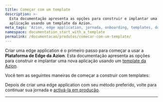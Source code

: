 ```yaml
---
title: Começar com um template
description: >-
  Esta documentação apresenta as opções para construir e implantar uma nova
  aplicação usando um template da Azion.
meta_tags: 'Azion, edge application, jornada, onboarding, templates, domínios, tráfego'
namespace: documentation_start_with_a_template
permalink: /documentacao/produtos/comecar-com-um-template/
---
```



Criar uma edge application é o primeiro passo para começar a usar a **Plataforma de Edge da Azion**. Esta documentação apresenta as opções para construir e implantar uma nova aplicação usando um [template da Azion](/pt-br/documentacao/produtos/marketplace/templates/).

Você tem as seguintes maneiras de começar a construir com templates:

<LinkButton link="/pt-br/documentacao/produtos/usar-um-template-via-azion-console/" label="Via Azion Console" severity="secondary" />
<LinkButton link="/pt-br/documentacao/produtos/azion-cli/criar-application/" label="Via Azion CLI" severity="secondary" />



Depois de criar uma edge application com seu método preferido, volte para continuar sua jornada e [activá-la em produção](/pt-br/documentacao/produtos/ative-em-producao/).



---

